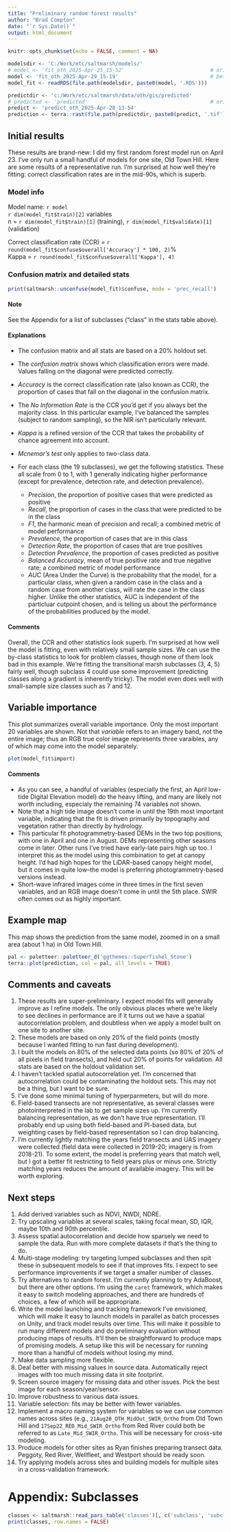 ```yaml
---
title: "Preliminary random forest results"
author: "Brad Compton"
date: "`r Sys.Date()`"
output: html_document
---
```

<style>
/* Limit body text width, center paragraphs and lists */
.main-container p,
.main-container ul,
.main-container ol,
.main-container blockquote {
max-width: 850px;
margin-left: auto;
margin-right: auto;
}

/* Do NOT constrain code output or code blocks */
.main-container pre,
.main-container pre.r,
.main-container code,
.main-container .r-output {
max-width: none !important;
}
</style>



```r
knitr::opts_chunk$set(echo = FALSE, comment = NA)

modelsdir <- 'C:/Work/etc/saltmarsh/models/' 
# model <- 'fit_oth_2025-Apr-25_15-52'                            # orig
model <- 'fit_oth_2025-Apr-29_15-19'                              # better model: all vars for 2018-2021 (this one includes data for AUC)
model_fit <- readRDS(file.path(modelsdir, paste0(model, '.RDS')))

predictdir <- 'c:/Work/etc/saltmarsh/data/oth/gis/predicted'
# predicted <- 'predicted'                                        # orig
predict <- 'predict_oth_2025-Apr-28_13-54'
prediction <- terra::rast(file.path(predictdir, paste0(predict, '.tif')))
```

## Initial results

These results are brand-new: I did my first random forest model run on April 23. I've only run a small 
handful of models for one site, Old Town Hill. Here are some results of a representative run. I'm 
surprised at how well they're fitting: correct classification rates are in the mid-90s, which is superb.

### Model info

Model name: `r model`  
`r dim(model_fit$train)[2]` variables  
n = `r dim(model_fit$train)[1]` (training), `r dim(model_fit$validate)[1]` (validation)  

Correct classification rate (CCR) = `r round(model_fit$confuse$overall['Accuracy'] * 100, 2)`%  
Kappa = `r round(model_fit$confuse$overall['Kappa'], 4)`  

### Confusion matrix and detailed stats

```r
print(saltmarsh::unconfuse(model_fit)$confuse, mode = 'prec_recall')                          # I'll move unconfuse to fit, so won't need it here
```
#### Note

See the Appendix for a list of subclasses ("class" in the stats table above).

#### Explanations

- The confusion matrix and all stats are based on a 20% holdout set.
- The *confusion matrix* shows which classification errors were made. Values falling on the 
  diagonal were predicted correctly.
- *Accuracy* is the correct classification rate (also known as CCR), the proportion of cases that fall on the 
  diagonal in the confusion matrix.
- The *No Information Rate* is the CCR you'd get if you always bet the majority class. In this particular 
  example, I've balanced the samples (subject to random sampling), so the NIR isn't particularly relevant.
- *Kappa* is a refined version of the CCR that takes the probability of chance agreement into account.
- *Mcnemar's test* only applies to two-class data.
- For each class (the 19 subclasses), we get the following statistics. These all scale from 0 to 1, with 1 
  generally indicating higher performance (except for prevalence, detection rate, and detection prevalence).
  
  - *Precision*, the proportion of positive cases that were predicted as positive
  - *Recall*, the proportion of cases in the class that were predicted to be in the class
  - *F1*, the harmonic mean of precision and recall; a combined metric of model performance
  - *Prevalence*, the proportion of cases that are in this class
  - *Detection Rate*, the proportion of cases that are true positives
  - *Detection Prevalence*, the proportion of cases predicted as positive
  - *Balanced Accuracy*, mean of true positive rate and true negative rate; a combined metric of model performance
  - *AUC* (Area Under the Curve) is the probability that the model, for a particular class, when given a 
    random case in the class and a random case from another class, will rate the case in the class higher. 
    Unlike the other statistics, AUC is independent of the particluar cutpoint chosen, and is telling us
    about the performance of the probabilities produced by the model.

#### Comments

Overall, the CCR and other statistics look superb. I'm surprised at how well the model is fitting, even
with relatively small sample sizes. We can use the by-class statistics to look for problem classes, though
none of them look bad in this example. We're fitting the transitional marsh subclasses (3, 4, 5) fairly well,
though subclass 4 could use some improvement (predicting classes along a gradient is inherently tricky).
The model even does well with small-sample size classes such as 7 and 12.

## Variable importance

This plot summarizes overall variable importance. Only the most important 20 variables are shown. 
Not that *variable* refers to an imagery band, not the entire image; thus an RGB true color image
represents three varaibles, any of which may come into the model separately.

```r
plot(model_fit$import)
```

#### Comments

- As you can see, a handful of variables (especially the first, an April low-tide Digital Elevation
model) do the heavy lifting, and many are likely not worth including, especialy the remaining 74 
variables not shown. 
- Note that a high tide image doesn't come in until the 19th most important variable,
indicating that the fit is driven primarily by topography and vegetation rather than directly
by hydrology. 
- This particular fit photogrammetry-based DEMs in the two top positions, with one in April and
one in August. DEMs representing other seasons come in later. Other runs I've tried have early-late 
pairs high up too. I interpret this as the model using this combination to get at canopy height. I'd had 
high hopes for the LiDAR-based canopy height model, but it comes in quite low--the model is 
preferring photogrammetry-based versions instead.
- Short-wave infrared images come in three times in the first seven variables, and an RGB image doesn't 
come in until the 5th place. SWIR often comes out as highly important.

## Example map

This map shows the prediction from the same model, zoomed in on a small area (about 1 ha) in Old Town Hill.

```r
pal <- paletteer::paletteer_d('ggthemes::Superfishel_Stone')
terra::plot(prediction, col = pal, all_levels = TRUE)
```

## Comments and caveats
1. These results are super-preliminary. I expect model fits will generally improve as I refine models. 
The only obvious places where we're likely to see declines in performance are if it turns out we
have a spatial autocorrelation problem, and doubtless when we apply a model built on one site to another
site.
2. These models are based on only 20% of the field points (mostly because I wanted fitting to run fast during
development).
3. I built the models on 80% of the selected data points (so 80% of 20% of all pixels in field transects), and 
held out 20% of points for validation. All stats are based on the holdout validation set.
4. I haven't tackled spatial autocorrelation yet. I'm concerned that autocorrelation could be contaminating
the holdout sets. This may not be a thing, but I want to be sure.
5. I've done some minimal tuning of hyperparmeters, but will do more.
6. Field-based transects are not representative, as several classes were photointerpreted in the lab to get
sample sizes up. I'm currently balancing representation, as we don't have true representation. I'll probably
end up using both field-based and PI-based data, but weighting cases by field-based representation so I
can drop balancing.
7. I'm currently lightly matching the years field transects and UAS imagery were collected (field data were 
collected in 2019-20; imagery is from 2018-21). To some extent, the model is preferring years that match well,
but I got a better fit restricting to field years plus or minus one. Strictly matching years reduces the amount
of available imagery. This will be worth exploring.

## Next steps
1. Add derived variables such as NDVI, NWDI, NDRE.
2. Try upscaling variables at several scales, taking focal mean, SD, IQR, maybe 10th and 90th percentile.
2. Assess spatial autocorrelation and decide how sparsely we need to sample the data. Run with more complete
datasets if that's the thing to do.
2. Multi-stage modeling: try targeting lumped subclasses and then spit these in subsequent models to see if 
that improves fits. I expect to see performance improvements if we target a smaller number of classes.
2. Try alternatives to random forest. I'm currently planning to try AdaBoost, but there are other options.
I'm using the `caret` framework, which makes it easy to switch modeling approaches, and there are hundreds
of choices, a few of which will be appropriate.
2. Write the model launching and tracking framework I've envisioned, which will make it easy to launch models
in parallel as batch processes on Unity, and track model results over time. This will make it possible to 
run many different models and do preliminary evaluation without producing maps of results. It'll then be 
straightforward to produce maps of promising models. A setup like this will be necessary for running more
than a handful of models without losing my mind.
2. Make data sampling more flexible.
2. Deal better with missing values in source data. Automatically reject images with too much missing data
in site footprint.
2. Screen source imagery for missing data and other issues. Pick the best image for each season/year/sensor.
2. Improve robustness to various data issues.
2. Variable selection: fits may be better with fewer variables.
2. Implement a macro naming system for variables so we can use common names across sites (e.g., 
`21Aug20_OTH_MidOut_SWIR_Ortho` from Old Town Hill and `17Sep22_RED_Mid_SWIR_Ortho` from Red River could 
both be referred to as `Late_Mid_SWIR_Ortho`. This will be necessary for cross-site modeling.
2. Produce models for other sites as Ryan finishes preparing transect data. Peggoty, Red River, Wellfleet,
and Westport should be ready soon.
2. Try applying models across sites and building models for multiple sites in a cross-validation framework.

# Appendix: Subclasses

```r
classes <- saltmarsh::read_pars_table('classes')[, c('subclass', 'subclass_name')] 
print(classes, row.names = FALSE)
```